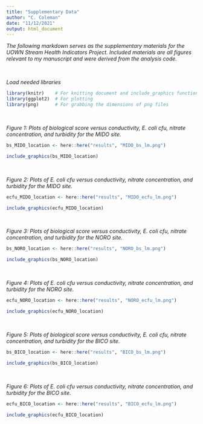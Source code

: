 ```yaml
---
title: "Supplementary Data"
author: "C. Coleman"
date: "11/12/2021"
output: html_document
---
```


_The following markdown serves as the supplementary materials for the UOWN Stream Health Indicators Project. Included materials are all figures relevant to my manuscript and were derived from the analysis code._

</br>

_Load needed libraries_
```r
library(knitr)    # For knitting document and include_graphics function
library(ggplot2)  # For plotting
library(png)      # For grabbing the dimensions of png files
```


</br>

_Figure 1: Plots of biological score versus conductivity, E. coli cfu, nitrate concentration, and turbidity for the MIDO site._
```r
bs_MIDO_location <- here::here("results", "MIDO_bs_lm.png")

include_graphics(bs_MIDO_location)
```

</br>

_Figure 2: Plots of E. coli cfu versus conductivity, nitrate concentration, and turbidity for the MIDO site._
```r
ecfu_MIDO_location <- here::here("results", "MIDO_ecfu_lm.png")

include_graphics(ecfu_MIDO_location)
```

</br>

_Figure 3: Plots of biological score versus conductivity, E. coli cfu, nitrate concentration, and turbidity for the NORO site._
```r
bs_NORO_location <- here::here("results", "NORO_bs_lm.png")

include_graphics(bs_NORO_location)
```

</br>

_Figure 4: Plots of E. coli cfu versus conductivity, nitrate concentration, and turbidity for the NORO site._
```r
ecfu_NORO_location <- here::here("results", "NORO_ecfu_lm.png")

include_graphics(ecfu_NORO_location)
```

</br>

_Figure 5: Plots of biological score versus conductivity, E. coli cfu, nitrate concentration, and turbidity for the BICO site._
```r
bs_BICO_location <- here::here("results", "BICO_bs_lm.png")

include_graphics(bs_BICO_location)
```

</br>

_Figure 6: Plots of E. coli cfu versus conductivity, nitrate concentration, and turbidity for the BICO site._
```r
ecfu_BICO_location <- here::here("results", "BICO_ecfu_lm.png")

include_graphics(ecfu_BICO_location)
```






